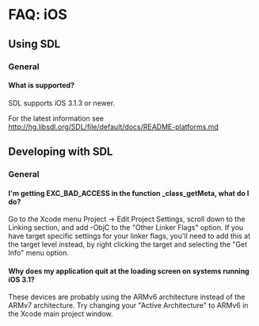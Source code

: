 = FAQ: iOS =


== Using SDL ==
=== General ===
==== What is supported? ====
SDL supports iOS 3.1.3 or newer.

For the latest information see http://hg.libsdl.org/SDL/file/default/docs/README-platforms.md

== Developing with SDL ==
=== General ===
==== I'm getting EXC_BAD_ACCESS in the function _class_getMeta, what do I do? ====

Go to the Xcode menu Project -> Edit Project Settings, scroll down to the Linking section, and add -ObjC to the "Other Linker Flags" option.  If you have target specific settings for your linker flags, you'll need to add this at the target level instead, by right clicking the target and selecting the "Get Info" menu option.

==== Why does my application quit at the loading screen on systems running iOS 3.1? ====

These devices are probably using the ARMv6 architecture instead of the ARMv7 architecture.  Try changing your "Active Architecture" to ARMv6 in the Xcode main project window.
